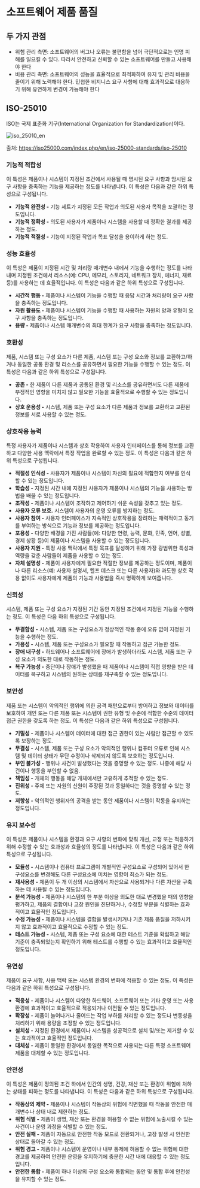# 소프트웨어 제품 품질


## 두 가지 관점

- 위험 관리 측면: 소프트웨어의 버그나 오류는 불편함을 넘어 극단적으로는 인명 피해를 일으킬 수 있다. 따라서 안전하고 신뢰할 수 있는 소프트웨어를 만들고 사용해야 한다
- 비용 관리 측면: 소프트웨어의 성능을 효율적으로 최적화하여 유지 및 관리 비용을 줄이기 위해 노력해야 한다. 민첩한 비지니스 요구 사항에 대해 효과적으로 대응하기 위해 유연하게 변경이 가능해야 한다


## ISO-25010

ISO는 국제 표준화 기구(International Organization for Standardization)이다.

![iso_25010_en](assets/iso_25010_en-1732613096275-5.png)

출처: <https://iso25000.com/index.php/en/iso-25000-standards/iso-25010>


### 기능적 적합성

이 특성은 제품이나 시스템이 지정된 조건에서 사용될 때 명시된 요구 사항과 암시된 요구 사항을 충족하는 기능을 제공하는 정도를 나타냅니다. 이 특성은 다음과 같은 하위 특성으로 구성됩니다.

- **기능적 완전성 -** 기능 세트가 지정된 모든 작업과 의도된 사용자 목적을 포괄하는 정도입니다.
- **기능적 정확성 -** 의도된 사용자가 제품이나 시스템을 사용할 때 정확한 결과를 제공하는 정도.
- **기능적 적절성 -** 기능이 지정된 작업과 목표 달성을 용이하게 하는 정도.


### 성능 효율성

이 특성은 제품이 지정된 시간 및 처리량 매개변수 내에서 기능을 수행하는 정도를 나타내며 지정된 조건에서 리소스(예: CPU, 메모리, 스토리지, 네트워크 장치, 에너지, 재료 등)를 사용하는 데 효율적입니다. 이 특성은 다음과 같은 하위 특성으로 구성됩니다.

- **시간적 행동 -** 제품이나 시스템이 기능을 수행할 때 응답 시간과 처리량이 요구 사항을 충족하는 정도입니다.
- **자원 활용도 -** 제품이나 시스템이 기능을 수행할 때 사용하는 자원의 양과 유형이 요구 사항을 충족하는 정도입니다.
- **용량 -** 제품이나 시스템 매개변수의 최대 한계가 요구 사항을 충족하는 정도입니다.


### 호환성

제품, 시스템 또는 구성 요소가 다른 제품, 시스템 또는 구성 요소와 정보를 교환하고/하거나 동일한 공통 환경 및 리소스를 공유하면서 필요한 기능을 수행할 수 있는 정도. 이 특성은 다음과 같은 하위 특성으로 구성됩니다.

- **공존 -** 한 제품이 다른 제품과 공통된 환경 및 리소스를 공유하면서도 다른 제품에 부정적인 영향을 미치지 않고 필요한 기능을 효율적으로 수행할 수 있는 정도입니다.
- **상호 운용성 -** 시스템, 제품 또는 구성 요소가 다른 제품과 정보를 교환하고 교환된 정보를 서로 사용할 수 있는 정도.


### 상호작용 능력

특정 사용자가 제품이나 시스템과 상호 작용하여 사용자 인터페이스를 통해 정보를 교환하고 다양한 사용 맥락에서 특정 작업을 완료할 수 있는 정도. 이 특성은 다음과 같은 하위 특성으로 구성됩니다.

- **적절성 인식성 -** 사용자가 제품이나 시스템이 자신의 필요에 적합한지 여부를 인식할 수 있는 정도입니다.
- **학습성 -** 지정된 시간 내에 지정된 사용자가 제품이나 시스템의 기능을 사용하는 방법을 배울 수 있는 정도입니다.
- **조작성 -** 제품이나 시스템이 조작하고 제어하기 쉬운 속성을 갖추고 있는 정도.
- **사용자 오류 보호.** 시스템이 사용자의 운영 오류를 방지하는 정도.
- **사용자 참여 -** 사용자 인터페이스가 지속적인 상호작용을 장려하는 매력적이고 동기를 부여하는 방식으로 기능과 정보를 제공하는 정도입니다.
- **포용성 -** 다양한 배경을 가진 사람들(예: 다양한 연령, 능력, 문화, 민족, 언어, 성별, 경제 상황 등)이 제품이나 시스템을 사용할 수 있는 정도입니다.
- **사용자 지원 -** 특정 사용 맥락에서 특정 목표를 달성하기 위해 가장 광범위한 특성과 역량을 갖춘 사람들이 제품을 사용할 수 있는 정도.
- **자체 설명성 -** 제품이 사용자에게 필요한 적절한 정보를 제공하는 정도이며, 제품이나 다른 리소스(예: 사용자 설명서, 헬프 데스크 또는 다른 사용자)와 과도한 상호 작용 없이도 사용자에게 제품의 기능과 사용법을 즉시 명확하게 보여줍니다.


### 신뢰성

시스템, 제품 또는 구성 요소가 지정된 기간 동안 지정된 조건에서 지정된 기능을 수행하는 정도. 이 특성은 다음 하위 특성으로 구성됩니다.

- **무결함성 -** 시스템, 제품 또는 구성요소가 정상적인 작동 중에 오류 없이 지정된 기능을 수행하는 정도.
- **가용성 -** 시스템, 제품 또는 구성요소가 필요할 때 작동하고 접근 가능한 정도.
- **장애 내구성 -** 하드웨어나 소프트웨어에 장애가 발생하더라도 시스템, 제품 또는 구성 요소가 의도한 대로 작동하는 정도.
- **복구 가능성 -** 중단이나 장애가 발생했을 때 제품이나 시스템이 직접 영향을 받은 데이터를 복구하고 시스템의 원하는 상태를 재구축할 수 있는 정도입니다.


### 보안성

제품 또는 시스템이 악의적인 행위에 의한 공격 패턴으로부터 방어하고 정보와 데이터를 보호하여 개인 또는 다른 제품 또는 시스템이 권한 유형 및 수준에 적합한 수준의 데이터 접근 권한을 갖도록 하는 정도. 이 특성은 다음과 같은 하위 특성으로 구성됩니다.

- **기밀성 -** 제품이나 시스템이 데이터에 대한 접근 권한이 있는 사람만 접근할 수 있도록 보장하는 정도.
- **무결성 -** 시스템, 제품 또는 구성 요소가 악의적인 행위나 컴퓨터 오류로 인해 시스템 및 데이터 상태가 무단 수정이나 삭제되지 않도록 보호하는 정도입니다.
- **부인 불가성 -** 행위나 사건이 발생했다는 것을 증명할 수 있는 정도. 나중에 해당 사건이나 행동을 부인할 수 없음.
- **책임성 -** 개체의 행동을 해당 개체에서만 고유하게 추적할 수 있는 정도.
- **진위성 -** 주체 또는 자원의 신원이 주장된 것과 동일하다는 것을 증명할 수 있는 정도.
- **저항성 -** 악의적인 행위자의 공격을 받는 동안 제품이나 시스템이 작동을 유지하는 정도입니다.


### 유지 보수성

이 특성은 제품이나 시스템을 환경과 요구 사항의 변화에 맞춰 개선, 교정 또는 적응하기 위해 수정할 수 있는 효과성과 효율성의 정도를 나타냅니다. 이 특성은 다음과 같은 하위 특성으로 구성됩니다.

- **모듈성 -** 시스템이나 컴퓨터 프로그램이 개별적인 구성요소로 구성되어 있어서 한 구성요소를 변경해도 다른 구성요소에 미치는 영향이 최소가 되는 정도.
- **재사용성 -** 제품이 두 개 이상의 시스템에서 자산으로 사용되거나 다른 자산을 구축하는 데 사용될 수 있는 정도입니다.
- **분석 가능성 -** 제품이나 시스템의 한 부분 이상을 의도한 대로 변경했을 때의 영향을 평가하고, 제품의 결함이나 고장 원인을 진단하거나, 수정할 부분을 식별하는 효과적이고 효율적인 정도입니다.
- **수정 가능성 -** 제품이나 시스템을 결함을 발생시키거나 기존 제품 품질을 저하시키지 않고 효과적이고 효율적으로 수정할 수 있는 정도.
- **테스트 가능성 -** 시스템, 제품 또는 구성 요소에 대한 테스트 기준을 확립하고 해당 기준이 충족되었는지 확인하기 위해 테스트를 수행할 수 있는 효과적이고 효율적인 정도입니다.


### 유연성

제품이 요구 사항, 사용 맥락 또는 시스템 환경의 변화에 적응할 수 있는 정도. 이 특성은 다음과 같은 하위 특성으로 구성됩니다.

- **적응성 -** 제품이나 시스템이 다양한 하드웨어, 소프트웨어 또는 기타 운영 또는 사용 환경에 효과적이고 효율적으로 적응되거나 이전될 수 있는 정도입니다.
- **확장성 -** 제품이 늘어나거나 줄어드는 작업 부하를 처리할 수 있는 정도나 변동성을 처리하기 위해 용량을 조정할 수 있는 정도입니다.
- **설치성 -** 지정된 환경에서 제품이나 시스템을 성공적으로 설치 및/또는 제거할 수 있는 효과적이고 효율적인 정도입니다.
- **대체성 -** 제품이 동일한 환경에서 동일한 목적으로 사용되는 다른 특정 소프트웨어 제품을 대체할 수 있는 정도입니다.


### 안전성

이 특성은 제품이 정의된 조건 하에서 인간의 생명, 건강, 재산 또는 환경이 위험에 처하는 상태를 피하는 정도를 나타냅니다. 이 특성은 다음과 같은 하위 특성으로 구성됩니다.

- **작동상의 제약 -** 제품이나 시스템이 작동상의 위험에 직면했을 때 작동을 안전한 매개변수나 상태 내로 제한하는 정도.
- **위험 식별 -** 제품이 생명, 재산 또는 환경을 허용할 수 없는 위험에 노출시킬 수 있는 사건이나 운영 과정을 식별할 수 있는 정도.
- **안전 실패 -** 제품이 자동으로 안전한 작동 모드로 전환되거나, 고장 발생 시 안전한 상태로 돌아갈 수 있는 정도.
- **위험 경고 -** 제품이나 시스템이 운영이나 내부 통제에 허용할 수 없는 위험에 대한 경고를 제공하여 안전한 운영을 유지하기에 충분한 시간 내에 대응할 수 있는 정도입니다.
- **안전한 통합 -** 제품이 하나 이상의 구성 요소와 통합되는 동안 및 통합 후에 안전성을 유지할 수 있는 정도.
